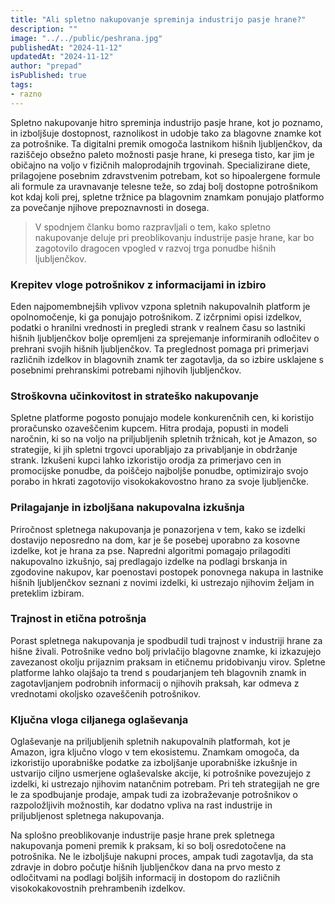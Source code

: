 ```yaml
---
title: "Ali spletno nakupovanje spreminja industrijo pasje hrane?"
description: ""
image: "../../public/peshrana.jpg"
publishedAt: "2024-11-12"
updatedAt: "2024-11-12"
author: "prepad"
isPublished: true
tags:
- razno
---
```




Spletno nakupovanje hitro spreminja industrijo pasje hrane, kot jo poznamo, in izboljšuje dostopnost, raznolikost in udobje tako za blagovne znamke kot za potrošnike. Ta digitalni premik omogoča lastnikom hišnih ljubljenčkov, da raziščejo obsežno paleto možnosti pasje hrane, ki presega tisto, kar jim je običajno na voljo v fizičnih maloprodajnih trgovinah. Specializirane diete, prilagojene posebnim zdravstvenim potrebam, kot so hipoalergene formule ali formule za uravnavanje telesne teže, so zdaj bolj dostopne potrošnikom kot kdaj koli prej, spletne tržnice pa blagovnim znamkam ponujajo platformo za povečanje njihove prepoznavnosti in dosega.



> V spodnjem članku bomo razpravljali o tem, kako spletno nakupovanje deluje pri preoblikovanju industrije pasje hrane, kar bo zagotovilo dragocen vpogled v razvoj trga ponudbe hišnih ljubljenčkov.


### Krepitev vloge potrošnikov z informacijami in izbiro

Eden najpomembnejših vplivov vzpona spletnih nakupovalnih platform je opolnomočenje, ki ga ponujajo potrošnikom. Z izčrpnimi opisi izdelkov, podatki o hranilni vrednosti in pregledi strank v realnem času so lastniki hišnih ljubljenčkov bolje opremljeni za sprejemanje informiranih odločitev o prehrani svojih hišnih ljubljenčkov. Ta preglednost pomaga pri primerjavi različnih izdelkov in blagovnih znamk ter zagotavlja, da so izbire usklajene s posebnimi prehranskimi potrebami njihovih ljubljenčkov.

### Stroškovna učinkovitost in strateško nakupovanje

Spletne platforme pogosto ponujajo modele konkurenčnih cen, ki koristijo proračunsko ozaveščenim kupcem. Hitra prodaja, popusti in modeli naročnin, ki so na voljo na priljubljenih spletnih tržnicah, kot je Amazon, so strategije, ki jih spletni trgovci uporabljajo za privabljanje in obdržanje strank. Izkušeni kupci lahko izkoristijo orodja za primerjavo cen in promocijske ponudbe, da poiščejo najboljše ponudbe, optimizirajo svojo porabo in hkrati zagotovijo visokokakovostno hrano za svoje ljubljenčke.


### Prilagajanje in izboljšana nakupovalna izkušnja

Priročnost spletnega nakupovanja je ponazorjena v tem, kako se izdelki dostavijo neposredno na dom, kar je še posebej uporabno za kosovne izdelke, kot je hrana za pse. Napredni algoritmi pomagajo prilagoditi nakupovalno izkušnjo, saj predlagajo izdelke na podlagi brskanja in zgodovine nakupov, kar poenostavi postopek ponovnega nakupa in lastnike hišnih ljubljenčkov seznani z novimi izdelki, ki ustrezajo njihovim željam in preteklim izbiram.

### Trajnost in etična potrošnja

Porast spletnega nakupovanja je spodbudil tudi trajnost v industriji hrane za hišne živali. Potrošnike vedno bolj privlačijo blagovne znamke, ki izkazujejo zavezanost okolju prijaznim praksam in etičnemu pridobivanju virov. Spletne platforme lahko olajšajo ta trend s poudarjanjem teh blagovnih znamk in zagotavljanjem podrobnih informacij o njihovih praksah, kar odmeva z vrednotami okoljsko ozaveščenih potrošnikov.

### Ključna vloga ciljanega oglaševanja

Oglaševanje na priljubljenih spletnih nakupovalnih platformah, kot je Amazon, igra ključno vlogo v tem ekosistemu. Znamkam omogoča, da izkoristijo uporabniške podatke za izboljšanje uporabniške izkušnje in ustvarijo ciljno usmerjene oglaševalske akcije, ki potrošnike povezujejo z izdelki, ki ustrezajo njihovim natančnim potrebam. Pri teh strategijah ne gre le za spodbujanje prodaje, ampak tudi za izobraževanje potrošnikov o razpoložljivih možnostih, kar dodatno vpliva na rast industrije in priljubljenost spletnega nakupovanja.

Na splošno preoblikovanje industrije pasje hrane prek spletnega nakupovanja pomeni premik k praksam, ki so bolj osredotočene na potrošnika. Ne le izboljšuje nakupni proces, ampak tudi zagotavlja, da sta zdravje in dobro počutje hišnih ljubljenčkov dana na prvo mesto z odločitvami na podlagi boljših informacij in dostopom do različnih visokokakovostnih prehrambenih izdelkov.